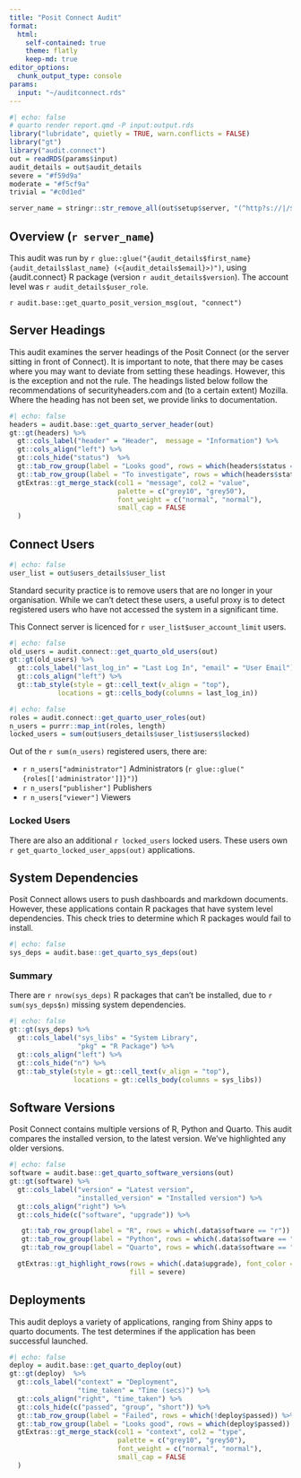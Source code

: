 ```yaml
---
title: "Posit Connect Audit"
format: 
  html:
    self-contained: true
    theme: flatly
    keep-md: true
editor_options:
  chunk_output_type: console
params:
  input: "~/auditconnect.rds"
---
```


<!--IMPORTANT:
This is a working draft.
As I've worked through the sections, I spot where the check() output could be tweaked to
provide a better report.

As such, this report will change!
Consider this a rough draft, that you are able to view :)

Yes, I know the code is horrible - see above comments :)
--->

```r
#| echo: false
# quarto render report.qmd -P input:output.rds
library("lubridate", quietly = TRUE, warn.conflicts = FALSE)
library("gt")
library("audit.connect")
out = readRDS(params$input)
audit_details = out$audit_details
severe = "#f59d9a"
moderate = "#f5cf9a"
trivial = "#c0d1ed"

server_name = stringr::str_remove_all(out$setup$server, "(^http?s://|/$)")
```

## Overview  (`r server_name`)

This audit was run by `r glue::glue("{audit_details$first_name} {audit_details$last_name} (<{audit_details$email}>)")`, using {audit.connect} R package (version `r audit_details$version`). The account level was `r audit_details$user_role`.

`r audit.base::get_quarto_posit_version_msg(out, "connect")`

## Server Headings

This audit examines the server headings of the Posit Connect (or the server sitting in front of Connect).
It is important to note, that there may be cases where you may want to deviate from setting these
headings. However, this is the exception and not the rule. 
The headings listed below follow the recommendations of securityheaders.com and (to a certain extent)
Mozilla. Where the heading has not been set, we provide links to documentation.

```r
#| echo: false
headers = audit.base::get_quarto_server_header(out)
gt::gt(headers) %>%
  gt::cols_label("header" = "Header",  message = "Information") %>%
  gt::cols_align("left") %>%
  gt::cols_hide("status")  %>%
  gt::tab_row_group(label = "Looks good", rows = which(headers$status == "OK")) %>%
  gt::tab_row_group(label = "To investigate", rows = which(headers$status != "OK")) %>%
  gtExtras::gt_merge_stack(col1 = "message", col2 = "value",
                           palette = c("grey10", "grey50"),
                           font_weight = c("normal", "normal"),
                           small_cap = FALSE
  )
```

## Connect Users 

```r
#| echo: false
user_list = out$users_details$user_list
```

Standard security practice is to remove users that are no longer in your organisation.
While we can't detect these users, a useful proxy is to detect registered users
who have not accessed the system in a significant time.

This Connect server is licenced for `r user_list$user_account_limit` users.

```r
#| echo: false
old_users = audit.connect::get_quarto_old_users(out)
gt::gt(old_users) %>%
  gt::cols_label("last_log_in" = "Last Log In", "email" = "User Email") %>%
  gt::cols_align("left") %>%
  gt::tab_style(style = gt::cell_text(v_align = "top"),
            locations = gt::cells_body(columns = last_log_in))
```

```r
#| echo: false
roles = audit.connect::get_quarto_user_roles(out)
n_users = purrr::map_int(roles, length)
locked_users = sum(out$users_details$user_list$users$locked)
```

Out of the `r sum(n_users)` registered users, there are:

* `r n_users["administrator"]` Administrators (`r glue::glue("{roles[['administrator']]}")`)
* `r n_users["publisher"]` Publishers
* `r n_users["viewer"]` Viewers

### Locked Users

There are also an additional `r locked_users` locked users. 
These users own `r get_quarto_locked_user_apps(out)` applications.

## System Dependencies

Posit Connect allows users to push dashboards and markdown documents. 
However, these applications contain R packages that have system level dependencies.
This check tries to determine which R packages would fail to install.

```r
#| echo: false
sys_deps = audit.base::get_quarto_sys_deps(out)
```

### Summary

There are `r nrow(sys_deps)` R packages that can't be installed, due to 
`r sum(sys_deps$n)` missing system dependencies.

```r
#| echo: false
gt::gt(sys_deps) %>%
  gt::cols_label("sys_libs" = "System Library",
                 "pkg" = "R Package") %>%
  gt::cols_align("left") %>%
  gt::cols_hide("n") %>%
  gt::tab_style(style = gt::cell_text(v_align = "top"), 
                locations = gt::cells_body(columns = sys_libs))

```

## Software Versions

Posit Connect contains multiple versions of R, Python and Quarto.
This audit compares the installed version, to the latest version. 
We've highlighted any older versions.

```r
#| echo: false
software = audit.base::get_quarto_software_versions(out)
gt::gt(software) %>%
  gt::cols_label("version" = "Latest version",
                 "installed_version" = "Installed version") %>%
  gt::cols_align("right") %>%
  gt::cols_hide(c("software", "upgrade")) %>%

   gt::tab_row_group(label = "R", rows = which(.data$software == "r")) %>%
   gt::tab_row_group(label = "Python", rows = which(.data$software == "python")) %>%
   gt::tab_row_group(label = "Quarto", rows = which(.data$software == "quarto")) %>%

  gtExtras::gt_highlight_rows(rows = which(.data$upgrade), font_color = "white",
                              fill = severe) 
```

## Deployments

This audit deploys a variety of applications, ranging from Shiny apps to quarto documents.
The test determines if the application has been successful launched.

```r
#| echo: false
deploy = audit.base::get_quarto_deploy(out)
gt::gt(deploy)  %>%
  gt::cols_label("context" = "Deployment",
                 "time_taken" = "Time (secs)") %>%
  gt::cols_align("right", "time_taken") %>%
  gt::cols_hide(c("passed", "group", "short")) %>%
  gt::tab_row_group(label = "Failed", rows = which(!deploy$passed)) %>%
  gt::tab_row_group(label = "Looks good", rows = which(deploy$passed)) %>%
  gtExtras::gt_merge_stack(col1 = "context", col2 = "type",
                           palette = c("grey10", "grey50"),
                           font_weight = c("normal", "normal"),
                           small_cap = FALSE
  ) 
```
